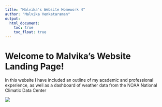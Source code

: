 ```yaml
---
title: "Malvika's Website Homework 4"
author: "Malvika Venkataraman"
output: 
  html_document:
    toc: true
    toc_float: true
---
```


# Welcome to Malvika's Website Landing Page!

In this website I have included an outline of my academic and professional experience, as well as a dashboard of weather data from the NOAA National Climatic Data Center


![](https://media3.giphy.com/media/1vZaqTbmvAj2S9CeZD/giphy.gif?cid=6c09b9528b56ba779b11e287311da3652a31843fc732207f&rid=giphy.gif&ct=s)

